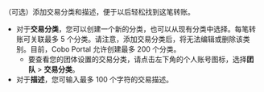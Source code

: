 （可选）添加交易分类和描述，便于以后轻松找到这笔转账。

  - 对于**交易分类**，您可以创建一个新的分类，也可以从现有分类中选择。每笔转账可关联最多 5 个分类。请注意，添加交易分类后，将无法编辑或删除该类别。目前，Cobo Portal 允许创建最多 200 个分类。
      - 要查看您的团体设置的交易分类，请点击左下角的个人账号图标，选择**团队** > **交易分类**。
  - 对于**描述**，您可输入最多 100 个字符的交易描述。
